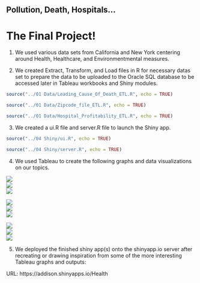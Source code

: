 ## Pollution, Death, Hospitals...
# The Final Project!

1) We used various data sets from California and New York centering around Health, Healthcare, and Environmentmental measures.

2) We created Extract, Transform, and Load files in R for necessary datas set to prepare the data to be uploaded to the Oracle SQL database to be accessed later in Tableau workbooks and Shiny modules.

```r
source("../01 Data/Leading_Cause_Of_Death_ETL.R", echo = TRUE)
```

```r
source("../01 Data/Zipcode_file_ETL.R", echo = TRUE)
```

```r
source("../01 Data/Hospital_Profitability_ETL.R", echo = TRUE)
```

3) We created a ui.R file and server.R file to launch the Shiny app.

```r
source("../04 Shiny/ui.R", echo = TRUE)
```

```r
source("../04 Shiny/server.R", echo = TRUE)
```

4) We used Tableau to create the following graphs and data visualizations on our topics.

![](HospitalProfitability1.jpg)  
![](HospitalProfitability2.jpg)  
![](HospitalProfitability3.jpg)  

![](Average_Income_for_regions_of_california.png)  
![](Cause_Of_Death_For_Los_Angeles_Crosstab.png)  
![](Cause_Of_Death_For_Los_Angeles_Bar_Chart.png)  

![](Air_Quality_changes.png)  
![](NO2_in_NYC.png)  
![](O3_ED_visits_and_Hospitalizations.png)  

5) We deployed the finished shiny app(s) onto the shinyapp.io server after recreating or drawing inspiration from some of the more interesting Tableau graphs and outputs:

URL: https://addison.shinyapps.io/Health